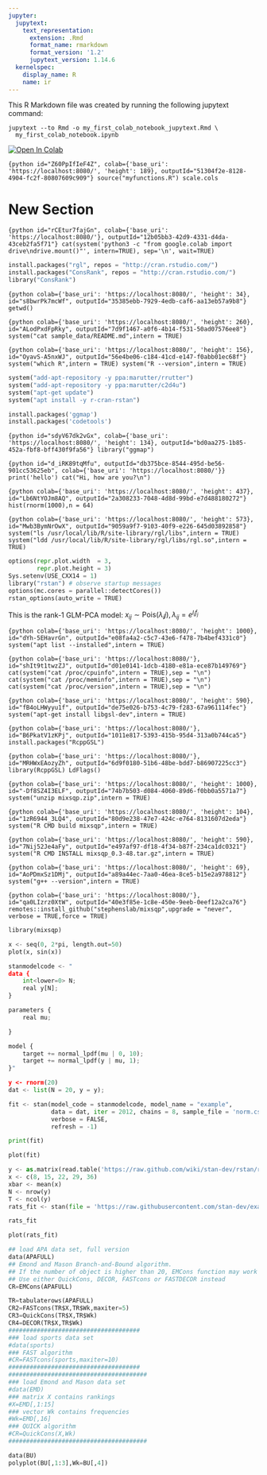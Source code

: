 ```yaml
---
jupyter:
  jupytext:
    text_representation:
      extension: .Rmd
      format_name: rmarkdown
      format_version: '1.2'
      jupytext_version: 1.14.6
  kernelspec:
    display_name: R
    name: ir
---
```


This R Markdown file was created by running the following jupytext
command:

```
jupytext --to Rmd -o my_first_colab_notebook_jupytext.Rmd \
  my_first_colab_notebook.ipynb 
```

<!-- #region id="view-in-github" colab_type="text" -->
<a href="https://colab.research.google.com/github/pcarbo/colab/blob/main/my_first_colab_notebook.ipynb" target="_parent"><img src="https://colab.research.google.com/assets/colab-badge.svg" alt="Open In Colab"/></a>
<!-- #endregion -->

```{python id="Z60PpIfIeF4Z", colab={'base_uri': 'https://localhost:8080/', 'height': 189}, outputId="51304f2e-8128-4904-fc2f-80807609c909"}
source("myfunctions.R")
scale.cols
```

<!-- #region id="a9j3MjQpkW-1" -->
# New Section
<!-- #endregion -->

```{python id="rCEtur7fajGn", colab={'base_uri': 'https://localhost:8080/'}, outputId="12b05bb3-42d9-4331-d4da-43ceb2fa5f71"}
cat(system('python3 -c "from google.colab import drive\ndrive.mount()"', intern=TRUE), sep='\n', wait=TRUE)
```

```python
install.packages("rgl", repos = "http://cran.rstudio.com/")
install.packages("ConsRank", repos = "http://cran.rstudio.com/")
library("ConsRank")
```

```{python colab={'base_uri': 'https://localhost:8080/', 'height': 34}, id="s8bwrPk7mcWf", outputId="35385ebb-7929-4edb-caf6-aa13eb57a9b8"}
getwd()
```

```{python colab={'base_uri': 'https://localhost:8080/', 'height': 260}, id="ALodPxdFpRky", outputId="7d9f1467-a0f6-4b14-f531-50ad07576ee8"}
system("cat sample_data/README.md",intern = TRUE)
```

```{python colab={'base_uri': 'https://localhost:8080/', 'height': 156}, id="OyavS-A5nxWJ", outputId="56e4be06-c184-41cd-e147-f0abb01ec68f"}
system("which R",intern = TRUE)
system("R --version",intern = TRUE)
```

```python
system("add-apt-repository -y ppa:marutter/rrutter")
system("add-apt-repository -y ppa:marutter/c2d4u")
system("apt-get update")
system("apt install -y r-cran-rstan")
```

```python
install.packages('ggmap')
install.packages('codetools')
```

```{python id="sdyV67dk2vGx", colab={'base_uri': 'https://localhost:8080/', 'height': 134}, outputId="bd0aa275-1b85-452a-fbf8-bff430f9fa56"}
library("ggmap")
```

```{python id="d_iRK89tqMfu", outputId="db375bce-8544-495d-be56-901cc53625eb", colab={'base_uri': 'https://localhost:8080/'}}
print('hello')
cat("Hi, how are you?\n")
```

```{python colab={'base_uri': 'https://localhost:8080/', 'height': 437}, id="Lb6NtYOJm8AQ", outputId="2a308233-7048-4d8d-99bd-e7d488180272"}
hist(rnorm(1000),n = 64)
```

```{python colab={'base_uri': 'https://localhost:8080/', 'height': 573}, id="Mwb3BymNrOwX", outputId="9059a9f7-9103-40f9-e226-645d03892858"}
system("ls /usr/local/lib/R/site-library/rgl/libs",intern = TRUE)
system("ldd /usr/local/lib/R/site-library/rgl/libs/rgl.so",intern = TRUE)
```

```python
options(repr.plot.width  = 3,
        repr.plot.height = 3)
Sys.setenv(USE_CXX14 = 1)
library("rstan") # observe startup messages
options(mc.cores = parallel::detectCores())
rstan_options(auto_write = TRUE)
```

<!-- #region id="W2ixE1Jeu9tS" -->
This is the rank-1 GLM-PCA model: $x_{ij} \sim \mathrm{Pois}(\lambda_ij), \lambda_{ij} = e^{l_i f_j}$
<!-- #endregion -->

```{python colab={'base_uri': 'https://localhost:8080/', 'height': 1000}, id="dYh-5EHavrGn", outputId="e08fa4a2-c5c7-43e6-f478-7b4bef4331c0"}
system("apt list --installed",intern = TRUE)
```

```{python colab={'base_uri': 'https://localhost:8080/'}, id="shIt9t1twzZJ", outputId="d01e0141-1dcb-4180-e81a-ece87b149769"}
cat(system("cat /proc/cpuinfo",intern = TRUE),sep = "\n")
cat(system("cat /proc/meminfo",intern = TRUE),sep = "\n")
cat(system("cat /proc/version",intern = TRUE),sep = "\n")
```

```{python colab={'base_uri': 'https://localhost:8080/', 'height': 590}, id="fB4oLHWyyu1f", outputId="de75e026-b753-4c79-f283-67a961114fec"}
system("apt-get install libgsl-dev",intern = TRUE)
```

```{python colab={'base_uri': 'https://localhost:8080/'}, id="B6PkatV1zKPj", outputId="1011e817-5393-415b-95d4-313a0b744ca5"}
install.packages("RcppGSL")
```

```{python colab={'base_uri': 'https://localhost:8080/'}, id="MRHWxEAozyZh", outputId="6d9f0180-51b6-48be-bdd7-b86907225cc3"}
library(RcppGSL)
LdFlags()
```

```{python colab={'base_uri': 'https://localhost:8080/', 'height': 1000}, id="-Df8SZ4I3ELF", outputId="74b7b503-d084-4060-89d6-f0bb0a5571a7"}
system("unzip mixsqp.zip",intern = TRUE)
```

```{python colab={'base_uri': 'https://localhost:8080/', 'height': 104}, id="1zR6944_3LQ4", outputId="80d9e238-47e7-424c-e764-8131607d2eda"}
system("R CMD build mixsqp",intern = TRUE)
```

```{python colab={'base_uri': 'https://localhost:8080/', 'height': 590}, id="7Nij52Je4aFy", outputId="e497af97-df18-4f34-b87f-234ca1dc0321"}
system("R CMD INSTALL mixsqp_0.3-48.tar.gz",intern = TRUE)
```

```{python colab={'base_uri': 'https://localhost:8080/', 'height': 69}, id="AoPDmxSz1DMj", outputId="a89a44ec-7aa0-46ea-8ce5-b15e2a978812"}
system("g++ --version",intern = TRUE)
```

```{python colab={'base_uri': 'https://localhost:8080/'}, id="qa0LIzrz0XtW", outputId="40e3f85e-1c8e-450e-9eeb-0eef12a2ca76"}
remotes::install_github("stephenslab/mixsqp",upgrade = "never",
                        verbose = TRUE,force = TRUE)
```

```python
library(mixsqp)
```

```python
x <- seq(0, 2*pi, length.out=50)
plot(x, sin(x))
```

```python
stanmodelcode <- "
data {
    int<lower=0> N; 
    real y[N];
}

parameters {
    real mu; 

}

model {
    target += normal_lpdf(mu | 0, 10);
    target += normal_lpdf(y | mu, 1);
}"

y <- rnorm(20)
dat <- list(N = 20, y = y);

fit <- stan(model_code = stanmodelcode, model_name = "example",
            data = dat, iter = 2012, chains = 8, sample_file = 'norm.csv',
            verbose = FALSE,
            refresh = -1)

print(fit)
```

```python
plot(fit)
```

```python
y <- as.matrix(read.table('https://raw.github.com/wiki/stan-dev/rstan/rats.txt', header = TRUE))
x <- c(8, 15, 22, 29, 36)
xbar <- mean(x)
N <- nrow(y)
T <- ncol(y)
rats_fit <- stan(file = 'https://raw.githubusercontent.com/stan-dev/example-models/master/bugs_examples/vol1/rats/rats.stan')

```

```python
rats_fit
```

```python
plot(rats_fit)
```

```python
## load APA data set, full version
data(APAFULL)
## Emond and Mason Branch-and-Bound algorithm.
## If the number of object is higher than 20, EMCons function may work for several minutes.
## Use either QuickCons, DECOR, FASTcons or FASTDECOR instead
CR=EMCons(APAFULL)
```

```python
TR=tabulaterows(APAFULL)
CR2=FASTcons(TR$X,TR$Wk,maxiter=5)
CR3=QuickCons(TR$X,TR$Wk)
CR4=DECOR(TR$X,TR$Wk)
#####################################
### load sports data set
#data(sports)
### FAST algorithm
#CR=FASTcons(sports,maxiter=10)
#####################################
#######################################
### load Emond and Mason data set
#data(EMD)
### matrix X contains rankings
#X=EMD[,1:15]
### vector Wk contains frequencies
#Wk=EMD[,16]
### QUICK algorithm
#CR=QuickCons(X,Wk)
#######################################
```

```python
data(BU)
polyplot(BU[,1:3],Wk=BU[,4])
```

```python

```
